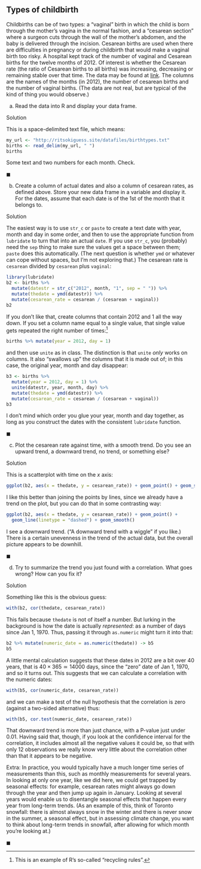 ##  Types of childbirth


 Childbirths can be of two types: a
"vaginal" birth in which the child is born through the mother's
 vagina in the normal fashion, and a "cesarean section" where a
 surgeon cuts through the wall of the mother's abdomen, and the baby
 is delivered through the incision. Cesarean births are used when
 there are difficulties in pregnancy or during childbirth that would
 make a vaginal birth too risky.
A hospital kept track of the number of vaginal and Cesarean births
 for the twelve months of 2012. Of interest is whether the Cesarean
 rate (the ratio of Cesarean births to all births) was increasing,
 decreasing or remaining stable over that time.
The data may be found at
 [link](http://ritsokiguess.site/datafiles/birthtypes.txt). The
 columns are the names of the months (in 2012), the number of cesarean
 births and the number of vaginal births. (The data are not real, but
 are typical of the kind of thing you would observe.)


(a) Read the data into R and display your data frame.

Solution


This is a space-delimited text file, which means:

```r
my_url <- "http://ritsokiguess.site/datafiles/birthtypes.txt"
births <- read_delim(my_url, " ")
births
```

 

Some text and two numbers for each month. Check.

$\blacksquare$

(b) Create a column of actual dates and also a column of
cesarean rates, as defined above. Store your new data frame in a
variable and display it. For the dates, assume that each date is of
the 1st of the month that it belongs to.

Solution


The easiest way is to use `str_c` or `paste` to
create a text date with year, month and day in some order, and
then to use the appropriate function from `lubridate` to
turn that into an actual `date`. If you use
`str_c`, you (probably) need the `sep` thing to
make sure the values get a space between them; `paste`
does this automatically. (The next question is whether
`ymd` or whatever can cope without spaces, but I'm not
exploring that.)
The cesarean rate is `cesarean` divided by
`cesarean` plus `vaginal`:
```r
library(lubridate)
b2 <- births %>%
  mutate(datestr = str_c("2012", month, "1", sep = " ")) %>%
  mutate(thedate = ymd(datestr)) %>%
  mutate(cesarean_rate = cesarean / (cesarean + vaginal))
b2
```

        

If you don't like that, create columns that contain 2012 and 1 all
the way down. If you set a column name equal to a single value, that
single value gets repeated the right number of times:^[This is  an example of R's so-called "recycling rules".]

```r
births %>% mutate(year = 2012, day = 1)
```

 

and then use `unite` as in class. The distinction is that
`unite` *only* works on columns. It also "swallows up"
the columns that it is made out of; in this case, the original year,
month and day disappear:

```r
b3 <- births %>%
  mutate(year = 2012, day = 1) %>%
  unite(datestr, year, month, day) %>%
  mutate(thedate = ymd(datestr)) %>%
  mutate(cesarean_rate = cesarean / (cesarean + vaginal))
b3
```

 

I don't mind which order you glue your year, month and day together,
as long as you construct the dates with the consistent
`lubridate` function. 

$\blacksquare$

(c) Plot the cesarean rate against time, with a smooth
trend. Do you see an upward trend, a downward trend, no trend, or
something else?

Solution


This is a scatterplot with time on the $x$ axis:
```r
ggplot(b2, aes(x = thedate, y = cesarean_rate)) + geom_point() + geom_smooth()
```

        

I like this better than joining the points by lines, since we already
have a trend on the plot, but you can do that in some contrasting way:

```r
ggplot(b2, aes(x = thedate, y = cesarean_rate)) + geom_point() +
  geom_line(linetype = "dashed") + geom_smooth()
```

 
I see a downward trend. ("A downward trend with a wiggle" if you
like.) There is a certain unevenness
in the trend of the actual data, but the overall picture appears to be
downhill. 

$\blacksquare$

(d) Try to summarize the trend you just found with a
correlation. What goes wrong? How can you fix it?

Solution


Something like this is the obvious guess:

```r
with(b2, cor(thedate, cesarean_rate))
```

 

This fails because `thedate` is not of itself a number. But
lurking in the background is how the date is actually
*represented*: as a number of days since Jan 1, 1970. Thus,
passing it through `as.numeric` might turn it into that:

```r
b2 %>% mutate(numeric_date = as.numeric(thedate)) -> b5
b5
```

 

A little mental calculation suggests that these dates in 2012 are a
bit over 40 years, that is $40 \times 365 \simeq 14000$ days, since
the "zero" date of Jan 1, 1970, and so it turns out. This suggests
that we can calculate a correlation with the numeric dates:

```r
with(b5, cor(numeric_date, cesarean_rate))
```

 

and we can make a test of the null hypothesis that the correlation is
zero (against a two-sided alternative) thus:

```r
with(b5, cor.test(numeric_date, cesarean_rate))
```

 

That downward trend is more than just chance, with a P-value just
under 0.01. Having said that, though, if you look at the confidence
interval for the correlation, it includes almost all the negative
values it could be, so that with only 12 observations we really know
very little about the correlation other than that it appears to be
negative. 

Extra: 
 In practice, you would typically have a much longer time series
 of measurements than this, such as monthly measurements for
 several years. In looking at only one year, like we did here,
 we could get trapped by seasonal effects: for example, cesarean
 rates might always go down through the year and then jump up
 again in January. Looking at several years would enable us to
 disentangle seasonal effects that happen every year from
 long-term trends. (As an example of this, think of Toronto
 snowfall: there is almost always snow in the winter and there
 is never snow in the summer, a seasonal effect, but in
 assessing climate change, you want to think about long-term
 trends in snowfall, after allowing for which month you're
 looking at.)
 
$\blacksquare$


